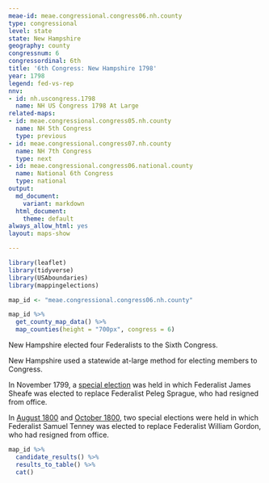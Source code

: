 ```yaml
---
meae-id: meae.congressional.congress06.nh.county
type: congressional
level: state
state: New Hampshire
geography: county
congressnum: 6
congressordinal: 6th
title: '6th Congress: New Hampshire 1798'
year: 1798
legend: fed-vs-rep
nnv:
- id: nh.uscongress.1798
  name: NH US Congress 1798 At Large
related-maps:
- id: meae.congressional.congress05.nh.county
  name: NH 5th Congress
  type: previous
- id: meae.congressional.congress07.nh.county
  name: NH 7th Congress
  type: next
- id: meae.congressional.congress06.national.county
  name: National 6th Congress
  type: national
output:
  md_document:
    variant: markdown
  html_document:
    theme: default
always_allow_html: yes
layout: maps-show

---
```


```r
library(leaflet)
library(tidyverse)
library(USAboundaries)
library(mappingelections)

map_id <- "meae.congressional.congress06.nh.county"
```

<div class="map">

```r
map_id %>%
  get_county_map_data() %>%
  map_counties(height = "700px", congress = 6)
```

</div>

New Hampshire elected four Federalists to the Sixth Congress.

New Hampshire used a statewide at-large method for electing members to Congress.

In November 1799, a [special election](https://elections.lib.tufts.edu/catalog/tufts:nh.uscongress.special.1799) was held in which Federalist James Sheafe was elected to replace Federalist Peleg Sprague, who had resigned from office.

In [August 1800](https://elections.lib.tufts.edu/catalog/tufts:nh.uscongress.special.1800) and [October 1800](https://elections.lib.tufts.edu/catalog/tufts:nh.uscongress.special.2.1800), two special elections were held in which Federalist Samuel Tenney was elected to replace Federalist William Gordon, who had resigned from office.

<div class="results-table">

```r
map_id %>%
  candidate_results() %>%
  results_to_table() %>%
  cat()
```

</div>
